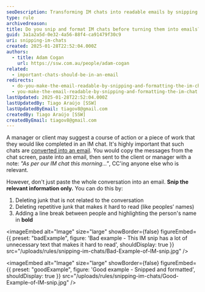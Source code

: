 ```yaml
---
seoDescription: Transforming IM chats into readable emails by snipping and formatting relevant information to keep it concise and easy to understand.
type: rule
archivedreason:
title: Do you snip and format IM chats before turning them into emails?
guid: 3a1a2a5d-0e32-4a56-88f4-ca91479f30c9
uri: snipping-im-chats
created: 2025-01-28T22:52:04.000Z
authors:
  - title: Adam Cogan
    url: https://ssw.com.au/people/adam-cogan
related:
  - important-chats-should-be-in-an-email
redirects:
  - do-you-make-the-email-readable-by-snipping-and-formatting-the-im-chat
  - you-make-the-email-readable-by-snipping-and-formatting-the-im-chat
lastUpdated: 2025-01-28T22:52:04.000Z
lastUpdatedBy: Tiago Araújo [SSW]
lastUpdatedByEmail: tiagov8@gmail.com
createdBy: Tiago Araújo [SSW]
createdByEmail: tiagov8@gmail.com
---
```


A manager or client may suggest a course of action or a piece of work that they would like completed in an IM chat. It's highly important that such chats are [converted into an email](/important-chats-should-be-in-an-email). You would copy the messages from the chat screen, paste into an email, then sent to the client or manager with a note: _"As per our IM chat this morning..."_, CC'ing anyone else who is relevant.

However, don't just paste the whole conversation into an email. **Snip the relevant information only.** You can do this by:
1. Deleting junk that is not related to the conversation
2. Deleting repetitive junk that makes it hard to read (like peoples’ names)
3. Adding a line break between people and highlighting the person's name in **bold**

<imageEmbed
  alt="Image"
  size="large"
  showBorder={false}
  figureEmbed={{
    preset: "badExample",
    figure: 'Bad example - This IM snip has a lot of unnecessary text that makes it hard to read',
    shouldDisplay: true
  }}
  src="/uploads/rules/snipping-im-chats/Bad-Example-of-IM-snip.jpg"
/>

<imageEmbed
  alt="Image"
  size="large"
  showBorder={false}
  figureEmbed={{
    preset: "goodExample",
    figure: 'Good example - Snipped and formatted',
    shouldDisplay: true
  }}
  src="/uploads/rules/snipping-im-chats/Good-Example-of-IM-snip.jpg"
/>

